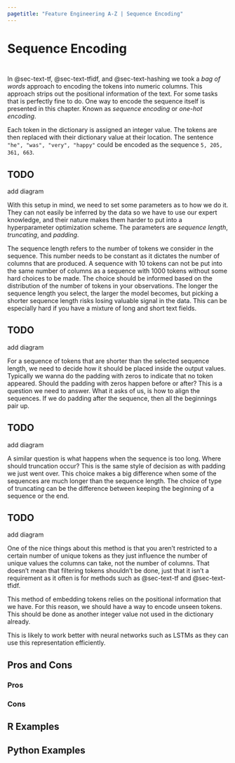 ```yaml
---
pagetitle: "Feature Engineering A-Z | Sequence Encoding"
---
```


# Sequence Encoding {#sec-text-onehot}

::: {style="visibility: hidden; height: 0px;"}
## Sequence Encoding
:::

In @sec-text-tf, @sec-text-tfidf, and @sec-text-hashing we took a *bag of words* approach to encoding the tokens into numeric columns. This approach strips out the positional information of the text. For some tasks that is perfectly fine to do. One way to encode the sequence itself is presented in this chapter. Known as *sequence encoding* or *one-hot encoding*.

Each token in the dictionary is assigned an integer value. The tokens are then replaced with their dictionary value at their location. The sentence `"he", "was", "very", "happy"` could be encoded as the sequence `5, 205, 361, 663`.


::: {.callout-caution}
# TODO

add diagram
:::

With this setup in mind, we need to set some parameters as to how we do it. They can not easily be inferred by the data so we have to use our expert knowledge, and their nature makes them harder to put into a hyperparameter optimization scheme. The parameters are *sequence length*, *truncating*, and *padding*. 

The sequence length refers to the number of tokens we consider in the sequence. This number needs to be constant as it dictates the number of columns that are produced. A sequence with 10 tokens can not be put into the same number of columns as a sequence with 1000 tokens without some hard choices to be made. The choice should be informed based on the distribution of the number of tokens in your observations. The longer the sequence length you select, the larger the model becomes, but picking a shorter sequence length risks losing valuable signal in the data. This can be especially hard if you have a mixture of long and short text fields.

::: {.callout-caution}
# TODO

add diagram
:::

For a sequence of tokens that are shorter than the selected sequence length, we need to decide how it should be placed inside the output values. Typically we wanna do the padding with zeros to indicate that no token appeared. Should the padding with zeros happen before or after? This is a question we need to answer. What it asks of us, is how to align the sequences. If we do padding after the sequence, then all the beginnings pair up.

::: {.callout-caution}
# TODO

add diagram
:::

A similar question is what happens when the sequence is too long. Where should truncation occur? This is the same style of decision as with padding we just went over. This choice makes a big difference when some of the sequences are much longer than the sequence length. The choice of type of truncating can be the difference between keeping the beginning of a sequence or the end.

::: {.callout-caution}
# TODO

add diagram
:::

One of the nice things about this method is that you aren't restricted to a certain number of unique tokens as they just influence the number of unique values the columns can take, not the number of columns. That doesn't mean that filtering tokens shouldn't be done, just that it isn't a requirement as it often is for methods such as @sec-text-tf and @sec-text-tfidf.

This method of embedding tokens relies on the positional information that we have. For this reason, we should have a way to encode unseen tokens. This should be done as another integer value not used in the dictionary already.

This is likely to work better with neural networks such as LSTMs as they can use this representation efficiently.

## Pros and Cons

### Pros

### Cons

## R Examples

## Python Examples

